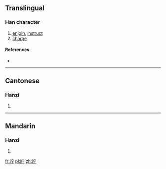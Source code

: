 {{also|嚀}}
==Translingual==

===Han character===
{{Han char|rn=30|rad=口|as=05|sn=8|four=|canj=口十一弓 (RJMN)}}

# [[enjoin]], [[instruct]]
# [[charge]]

====References====
* {{Han ref|kx=0185.211|hdz=10608.100|uh=549B|ud=21659}}

----

==Cantonese==

===Hanzi===
{{yue-hanzi|jyut=|y=ning4|tra=嚀}}

# {{defn|Cantonese|sort=口05}}

----

==Mandarin==

===Hanzi===
{{cmn-hanzi|tra=嚀|pin=[[níng]] ([[ning2]])|wg=ning<sup>2</sup>}}

# {{defn|Mandarin|sort=口05}}

[[fr:咛]]
[[pl:咛]]
[[zh:咛]]